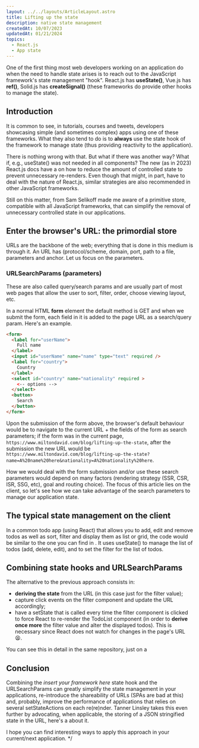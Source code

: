 ```yaml
---
layout: ../../layouts/ArticleLayout.astro
title: Lifting up the state
description: native state management
createdAt: 10/07/2023
updatedAt: 01/21/2024
topics:
  - React.js
  - App state
---
```



One of the first thing most web developers working on an application do when the need to handle state arises is to reach out to the JavaScript framework's state management "hook". React.js has **useState()**, Vue.js has **ref()**, Solid.js has **createSignal()** (these frameworks do provide other hooks to manage the state).

## Introduction

It is common to see, in tutorials, courses and tweets, developers showcasing simple (and sometimes complex) apps using one of these frameworks. What they also tend to do is to **always** use the state hook of the framework to manage state (thus providing reactivity to the application). 

There is nothing wrong with that. But what if there was another way? What if, e.g., useState() was not needed in all components? The new (as in 2023) React.js docs have a <ArticleLink text="detailed article" href="https://react.dev/learn/choosing-the-state-structure" /> on how to reduce the amount of controlled state to prevent unnecessary re-renders. Even though that might, in part, have to deal with the nature of React.js, similar strategies are also recommended in other JavaScript frameworks.

Still on this matter, <ArticleLink text="a youtube video" href="https://www.youtube.com/watch?v=sFTGEs2WXQ4" /> from Sam Selikoff made me aware of a primitive store, compatible with all JavaScript frameworks, that can simplify the removal of unnecessary controlled state in our applications.

## Enter the browser's URL: the primordial store

URLs are the backbone of the web; everything that is done in this medium is through it. An URL has <ArticleLink text="several parts" href="https://developer.mozilla.org/en-US/docs/Learn/Common_questions/Web_mechanics/What_is_a_URL#basics_anatomy_of_a_url" /> (protocol/scheme, domain, port, path to a file, parameters and anchor. Let us focus on the parameters.

### URLSearchParams (parameters)

These are also called query/search params and are usually part of most web pages that allow the user to sort, filter, order, choose viewing layout, etc.

In a normal HTML **form** element the default method is GET and when we submit the form, each field in it is added to the page URL as a search/query param. Here's an example.

```html 
<form>
  <label for="userName">
    Full name
  </label>
  <input id="userName" name="name" type="text" required />
  <label for="country">
    Country
  </label>
  <select id="country" name="nationality" required >
    <-- options -->
  </select>
  <button>
    Search
  </button>
</form>
```

Upon the submission of the form above, the browser's default behaviour would be to navigate to the current URL + the fields of the form as search parameters; if the form was in the current page, `https://www.miltondavid.com/blog/lifting-up-the-state`, after the submission the new URL would be 
`https://www.miltondavid.com/blog/lifting-up-the-state?name=A%20name%20here&nationality=A%20nationality%20here`. 

How we would deal with the form submission and/or use these search parameters would depend on many factors (rendering strategy (SSR, CSR, ISR, SSG, etc), goal and routing choice). The focus of this article lies on the client, so let's see how we can take advantage of the search parameters to manage our application state.

## The typical state management on the client

In a common todo app (using React) that allows you to add, edit and remove todos as well as sort, filter and display them as list or grid, the code would be similar to the one you can find in <ArticleLink text="this repository" href="https://github.com/ToniMaunde/lifting-up-the-state" />. It uses useState() to manage the list of todos (add, delete, edit), and to set the filter for the list of todos.

## Combining state hooks and URLSearchParams

The alternative to the previous approach consists in:
- **deriving the state** from the URL (in this case just for the filter value);
- capture click events on the filter component and update the URL accordingly;
- have a setState that is called every time the filter component is clicked to force React to re-render the TodoList component (in order to **derive once more** the filter value and alter the displayed todos). This is necessary since React does not watch for changes in the page's URL 😫.

You can see this in detail in the same repository, just on a <ArticleLink text="different branch." href="https://github.com/ToniMaunde/lifting-up-the-state/tree/urlsearchparams" />

## Conclusion

Combining the *insert your framework here* state hook and the URLSearchParams can greatly simplify the state management in your applications, re-introduce the shareability of URLs (SPAs are bad at this) and, probably, improve the performance of applications that relies on several setStateActions on each re(re)nder. Tanner Linsley takes this even further by advocating, when applicable, the storing of a JSON stringified state in the URL, here's a <ArticleLink text="youtube video" href="https://youtu.be/qUZm3gbMOeo?si=oU6vYUKZCs8nw_q7" /> about it.

I hope you can find interesting ways to apply this approach in your current/next application. */
